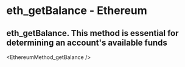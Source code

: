 # eth_getBalance - Ethereum

## eth_getBalance. This method is essential for determining an account's available funds


<EthereumMethod_getBalance />
